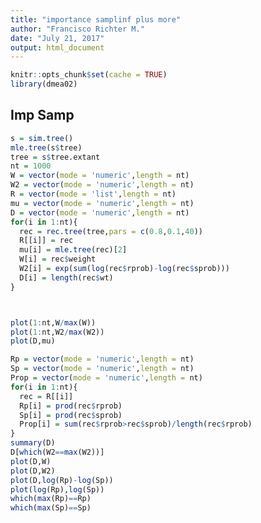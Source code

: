 ```yaml
---
title: "importance samplinf plus more"
author: "Francisco Richter M."
date: "July 21, 2017"
output: html_document
---
```


```r
knitr::opts_chunk$set(cache = TRUE)
library(dmea02)
```

## Imp Samp

```r
s = sim.tree()
mle.tree(s$tree)
tree = s$tree.extant
nt = 1000
W = vector(mode = 'numeric',length = nt)
W2 = vector(mode = 'numeric',length = nt)
R = vector(mode = 'list',length = nt)
mu = vector(mode = 'numeric',length = nt)
D = vector(mode = 'numeric',length = nt)
for(i in 1:nt){
  rec = rec.tree(tree,pars = c(0.8,0.1,40))
  R[[i]] = rec
  mu[i] = mle.tree(rec)[2]
  W[i] = rec$weight
  W2[i] = exp(sum(log(rec$rprob)-log(rec$sprob)))
  D[i] = length(rec$wt)
}



plot(1:nt,W/max(W))
plot(1:nt,W2/max(W2))
plot(D,mu)

Rp = vector(mode = 'numeric',length = nt)
Sp = vector(mode = 'numeric',length = nt)
Prop = vector(mode = 'numeric',length = nt)
for(i in 1:nt){
  rec = R[[i]] 
  Rp[i] = prod(rec$rprob)
  Sp[i] = prod(rec$sprob)
  Prop[i] = sum(rec$rprob>rec$sprob)/length(rec$rprob)
}
summary(D)
D[which(W2==max(W2))]
plot(D,W)
plot(D,W2)
plot(D,log(Rp)-log(Sp))
plot(log(Rp),log(Sp))
which(max(Rp)==Rp)
which(max(Sp)==Sp)
```

